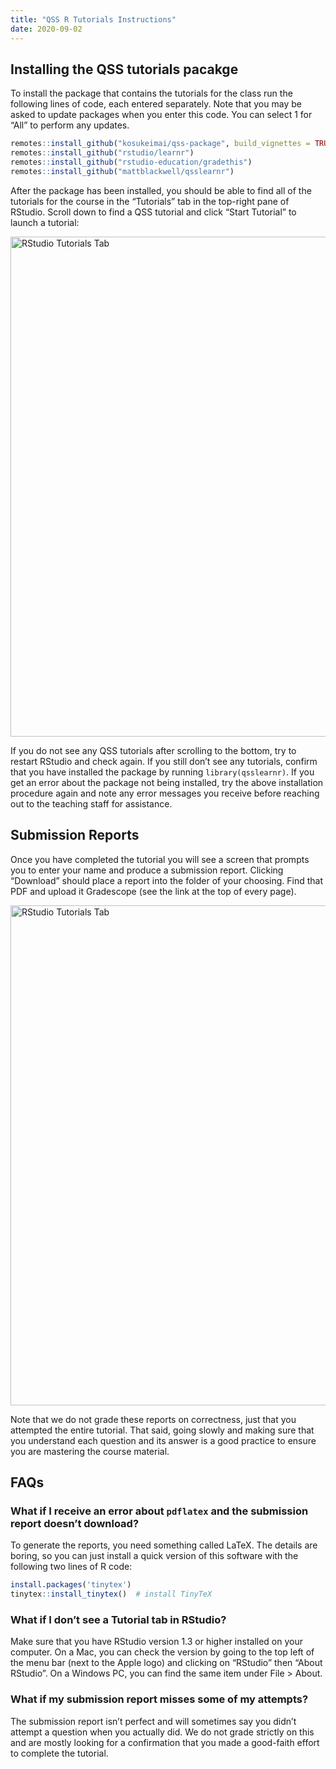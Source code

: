 ```yaml
---
title: "QSS R Tutorials Instructions"
date: 2020-09-02
---
```


## Installing the QSS tutorials pacakge

To install the package that contains the tutorials for the class run the following lines of code, each entered separately. Note that you may be asked to update packages when you enter this code. You can select 1 for "All" to perform any updates. 

```r
remotes::install_github("kosukeimai/qss-package", build_vignettes = TRUE)
remotes::install_github("rstudio/learnr")
remotes::install_github("rstudio-education/gradethis")
remotes::install_github("mattblackwell/qsslearnr")
```

After the package has been installed, you should be able to find all of the tutorials for the course in the "Tutorials" tab in the top-right pane of RStudio. Scroll down to find a QSS tutorial and click "Start Tutorial" to launch a tutorial:

<div class="bordered-image"><img src="/images/rstudio-tutorials.png" alt="RStudio Tutorials Tab" width=800></img></div>

If you do not see any QSS tutorials after scrolling to the bottom, try to restart RStudio and check again. If you still don't see any tutorials, confirm that you have installed the package by running `library(qsslearnr)`. If you get an error about the package not being installed, try the above installation procedure again and note any error messages you receive before reaching out to the teaching staff for assistance. 

## Submission Reports

Once you have completed the tutorial you will see a screen that prompts you to enter your name and produce a submission report. Clicking "Download" should place a report into the folder of your choosing. Find that PDF and upload it Gradescope (see the link at the top of every page).

<div class="bordered-image"><img src="/images/tutorial-report.png" alt="RStudio Tutorials Tab" width=800></img></div>

Note that we do not grade these reports on correctness, just that you attempted the entire tutorial. That said, going slowly and making sure that you understand each question and its answer is a good practice to ensure you are mastering the course material.


## FAQs

### What if I receive an error about `pdflatex` and the submission report doesn't download?

To generate the reports, you need something called LaTeX. The details are boring, so you can just install a quick version of this software with the following two lines of R code:

```r
install.packages('tinytex')
tinytex::install_tinytex()  # install TinyTeX
```

### What if I don't see a Tutorial tab in RStudio?

Make sure that you have RStudio version 1.3 or higher installed on your computer. On a Mac, you can check the version by going to the top left of the menu bar (next to the Apple logo) and clicking on "RStudio" then "About RStudio". On a Windows PC, you can find the same item under File > About.

### What if my submission report misses some of my attempts?

The submission report isn't perfect and will sometimes say you didn't attempt a question when you actually did. We do not grade strictly on this and are mostly looking for a confirmation that you made a good-faith effort to complete the tutorial.
